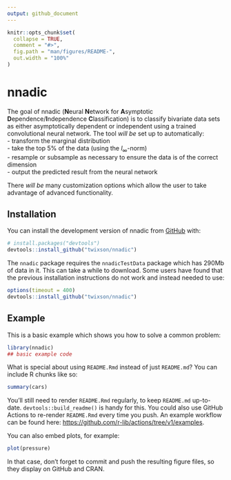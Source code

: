 ```yaml
---
output: github_document
---
```


<!-- README.md is generated from README.Rmd. Please edit that file -->

```r
knitr::opts_chunk$set(
  collapse = TRUE,
  comment = "#>",
  fig.path = "man/figures/README-",
  out.width = "100%"
)
```

# nnadic

<!-- badges: start -->
<!-- badges: end -->

The goal of nnadic (**N**eural **N**etwork for **A**symptotic **D**ependence/**I**ndependence **C**lassification) is to classify bivariate data sets as either asymptotically dependent or independent using a trained convolutional neural network. The tool *will be* set up to automatically:  
  - transform the marginal distribution  
  - take the top 5% of the data (using the $l_\infty$-norm)  
  - resample or subsample as necessary to ensure the data is of the correct dimension   
  - output the predicted result from the neural network  
  
There *will be* many customization options which allow the user to take advantage of advanced functionality. 

## Installation

You can install the development version of nnadic from [GitHub](https://github.com/) with:

``` r
# install.packages("devtools")
devtools::install_github("twixson/nnadic")
```

The `nnadic` package requires the `nnadicTestData` package which has 290Mb of data in it. This can take a while to download. Some users have found that the previous installation instructions do not work and instead needed to use:

``` r
options(timeout = 400)
devtools::install_github("twixson/nnadic")
```

## Example

This is a basic example which shows you how to solve a common problem:

```r
library(nnadic)
## basic example code
```

What is special about using `README.Rmd` instead of just `README.md`? You can include R chunks like so:

```r
summary(cars)
```

You'll still need to render `README.Rmd` regularly, to keep `README.md` up-to-date. `devtools::build_readme()` is handy for this. You could also use GitHub Actions to re-render `README.Rmd` every time you push. An example workflow can be found here: <https://github.com/r-lib/actions/tree/v1/examples>.

You can also embed plots, for example:

```r
plot(pressure)
```

In that case, don't forget to commit and push the resulting figure files, so they display on GitHub and CRAN.
